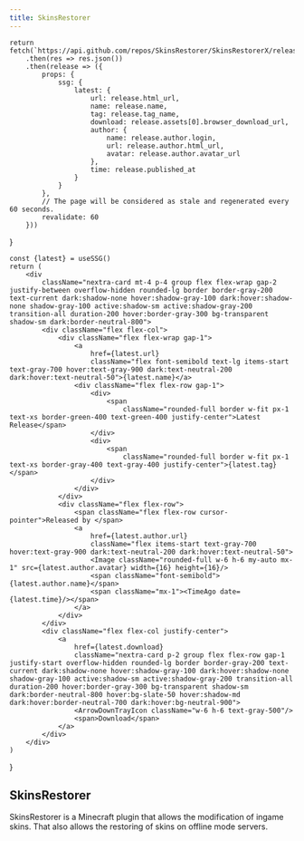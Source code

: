 ```yaml
---
title: SkinsRestorer
---
```




    return fetch(`https://api.github.com/repos/SkinsRestorer/SkinsRestorerX/releases/latest`)
        .then(res => res.json())
        .then(release => ({
            props: {
                ssg: {
                    latest: {
                        url: release.html_url,
                        name: release.name,
                        tag: release.tag_name,
                        download: release.assets[0].browser_download_url,
                        author: {
                            name: release.author.login,
                            url: release.author.html_url,
                            avatar: release.author.avatar_url
                        },
                        time: release.published_at
                    }
                }
            },
            // The page will be considered as stale and regenerated every 60 seconds.
            revalidate: 60
        }))
}

    const {latest} = useSSG()
    return (
        <div
            className="nextra-card mt-4 p-4 group flex flex-wrap gap-2 justify-between overflow-hidden rounded-lg border border-gray-200 text-current dark:shadow-none hover:shadow-gray-100 dark:hover:shadow-none shadow-gray-100 active:shadow-sm active:shadow-gray-200 transition-all duration-200 hover:border-gray-300 bg-transparent shadow-sm dark:border-neutral-800">
            <div className="flex flex-col">
                <div className="flex flex-wrap gap-1">
                    <a
                        href={latest.url}
                        className="flex font-semibold text-lg items-start text-gray-700 hover:text-gray-900 dark:text-neutral-200 dark:hover:text-neutral-50">{latest.name}</a>
                    <div className="flex flex-row gap-1">
                        <div>
                            <span
                                className="rounded-full border w-fit px-1 text-xs border-green-400 text-green-400 justify-center">Latest Release</span>
                        </div>
                        <div>
                            <span
                                className="rounded-full border w-fit px-1 text-xs border-gray-400 text-gray-400 justify-center">{latest.tag}</span>
                        </div>
                    </div>
                </div>
                <div className="flex flex-row">
                    <span className="flex flex-row cursor-pointer">Released by </span>
                    <a
                        href={latest.author.url}
                        className="flex items-start text-gray-700 hover:text-gray-900 dark:text-neutral-200 dark:hover:text-neutral-50">
                        <Image className="rounded-full w-6 h-6 my-auto mx-1" src={latest.author.avatar} width={16} height={16}/>
                        <span className="font-semibold">{latest.author.name}</span>
                        <span className="mx-1"><TimeAgo date={latest.time}/></span>
                    </a>
                </div>
            </div>
            <div className="flex flex-col justify-center">
                <a
                    href={latest.download}
                    className="nextra-card p-2 group flex flex-row gap-1 justify-start overflow-hidden rounded-lg border border-gray-200 text-current dark:shadow-none hover:shadow-gray-100 dark:hover:shadow-none shadow-gray-100 active:shadow-sm active:shadow-gray-200 transition-all duration-200 hover:border-gray-300 bg-transparent shadow-sm dark:border-neutral-800 hover:bg-slate-50 hover:shadow-md dark:hover:border-neutral-700 dark:hover:bg-neutral-900">
                    <ArrowDownTrayIcon className="w-6 h-6 text-gray-500"/>
                    <span>Download</span>
                </a>
            </div>
        </div>
    )
}

<article
    className="w-full overflow-x-hidden break-words nextra-content flex min-h-[calc(100vh-var(--nextra-navbar-height))] min-w-0 justify-center pb-8 pr-[calc(env(safe-area-inset-right)-1.5rem)]">
    <main className="w-full min-w-0 max-w-6xl px-6 pt-4 md:px-12">
        <div className="mx-auto container">
            <LatestRelease/>
            <div className="p-4">
                <h1 className="mt-2 text-4xl font-bold tracking-tight text-slate-900 dark:text-slate-100">SkinsRestorer</h1>
                <p className="mt-6 leading-7 first:mt-0">SkinsRestorer is a Minecraft plugin that allows the
                    modification of ingame skins. That also allows the restoring of skins on offline mode servers.</p>
            </div>
        </div>
    </main>
</article>
